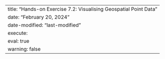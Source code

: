 ---
title: "Hands-on Exercise 7.2: Visualising Geospatial Point Data"
date: "February 20, 2024"
date-modified: "last-modified"
execute: 
  eval: true
  warning: false
---